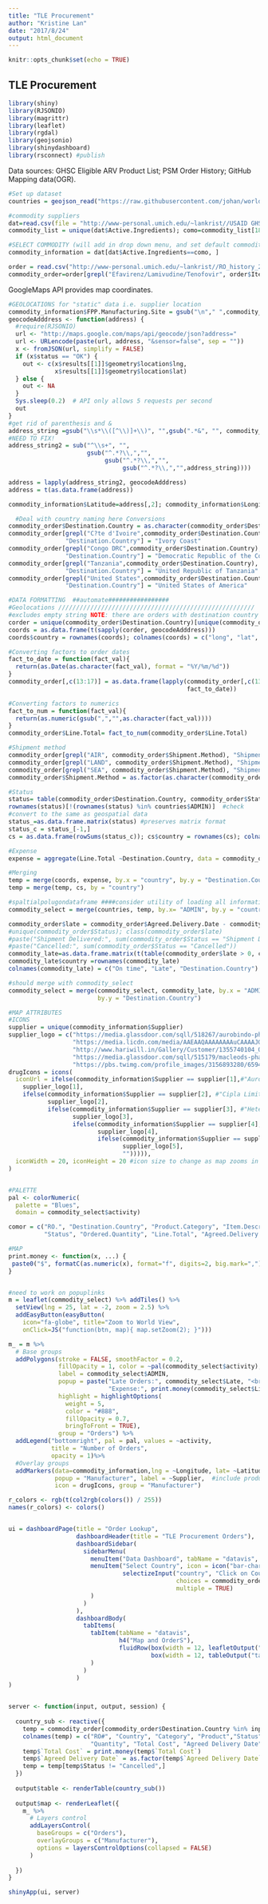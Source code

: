 ---
title: "TLE Procurement"
author: "Kristine Lan"
date: "2017/8/24"
output: html_document
---

```{r setup, include=FALSE}
knitr::opts_chunk$set(echo = TRUE)
```

## TLE Procurement

```{r include = FALSE}
library(shiny)
library(RJSONIO)
library(magrittr)
library(leaflet)
library(rgdal)
library(geojsonio)
library(shinydashboard)
library(rsconnect) #publish
```

Data sources: GHSC Eligible ARV Product List; PSM Order History; GitHub Mapping data(OGR).

```{r echo=FALSE, warning=FALSE}
#Set up dataset
countries = geojson_read("https://raw.githubusercontent.com/johan/world.geo.json/master/countries.geo.json", method = "local")

#commodity suppliers
dat=read.csv(file = "http://www-personal.umich.edu/~lankrist//USAID GHSC Eligible ARV Product List (SHARED 28 JUL 2017).csv", stringsAsFactors = F)
commodity_list = unique(dat$Active.Ingredients); como=commodity_list[18]

#SELECT COMMODITY (will add in drop down menu, and set default commodity)
commodity_information = dat[dat$Active.Ingredients==como, ]

order = read.csv("http://www-personal.umich.edu/~lankrist//RO_history_20170809.csv")
commodity_order=order[grepl("Efavirenz/Lamivudine/Tenofovir", order$Item.Description),]

```

GoogleMaps API provides map coordinates.

```{r echo=FALSE, warning=FALSE}
#GEOLOCATIONS for "static" data i.e. supplier location
commodity_information$FPP.Manufacturing.Site = gsub("\n"," ",commodity_information$FPP.Manufacturing.Site)
geocodeAdddress <- function(address) {
  #require(RJSONIO)
  url <- "http://maps.google.com/maps/api/geocode/json?address="
  url <- URLencode(paste(url, address, "&sensor=false", sep = ""))
  x <- fromJSON(url, simplify = FALSE)
  if (x$status == "OK") {
    out <- c(x$results[[1]]$geometry$location$lng,
             x$results[[1]]$geometry$location$lat)
  } else {
    out <- NA
  }
  Sys.sleep(0.2)  # API only allows 5 requests per second
  out
}
#get rid of parenthesis and &
address_string =gsub("\\s*\\([^\\)]+\\)", "",gsub(".*&", "", commodity_information$FPP.Manufacturing.Site))
#NEED TO FIX!
address_string2 = sub("^\\s+", "", 
                      gsub("^.*?\\,","", 
                           gsub("^.*?\\,","", 
                                gsub("^.*?\\,","",address_string))))

address = lapply(address_string2, geocodeAdddress)
address = t(as.data.frame(address))

commodity_information$Latitude=address[,2]; commodity_information$Longitude=address[,1]

```

``` {r echo = FALSE , warning = FALSE}
  #Deal with country naming here Conversions
commodity_order$Destination.Country = as.character(commodity_order$Destination.Country)
commodity_order[grepl("C?te d'Ivoire",commodity_order$Destination.Country),
                "Destination.Country"] = "Ivory Coast"
commodity_order[grepl("Congo DRC",commodity_order$Destination.Country),
                "Destination.Country"] = "Democratic Republic of the Congo" 
commodity_order[grepl("Tanzania",commodity_order$Destination.Country),
                "Destination.Country"] = "United Republic of Tanzania"
commodity_order[grepl("United States",commodity_order$Destination.Country),
                "Destination.Country"] = "United States of America"

#DATA FORMATTING  ##automate#################
#Geolocations ///////////////////////////////////////////////////////
#excludes empty string NOTE: there are orders with destination country
corder = unique(commodity_order$Destination.Country)[unique(commodity_order$Destination.Country)!= ""]
coords = as.data.frame(t(sapply(corder, geocodeAdddress)))
coords$country = rownames(coords); colnames(coords) = c("long", "lat", "country" )

#Converting factors to order dates
fact_to_date = function(fact_val){
  return(as.Date(as.character(fact_val), format = "%Y/%m/%d"))
}
commodity_order[,c(13:17)] = as.data.frame(lapply(commodity_order[,c(13:17)], 
                                                  fact_to_date))

#Converting factors to numerics
fact_to_num = function(fact_val){
  return(as.numeric(gsub(",","",as.character(fact_val))))
}
commodity_order$Line.Total= fact_to_num(commodity_order$Line.Total)

#Shipment method
commodity_order[grepl("AIR", commodity_order$Shipment.Method), "Shipment.Method"] = "Air"
commodity_order[grepl("LAND", commodity_order$Shipment.Method), "Shipment.Method"] = "Land"
commodity_order[grepl("SEA", commodity_order$Shipment.Method), "Shipment.Method"] = "Sea"
commodity_order$Shipment.Method = as.factor(as.character(commodity_order$Shipment.Method))

#Status
status= table(commodity_order$Destination.Country, commodity_order$Status)
rownames(status)[!(rownames(status) %in% countries$ADMIN)]  #check
#convert to the same as geospatial data 
status_=as.data.frame.matrix(status) #preserves matrix format
status_c = status_[-1,]
cs = as.data.frame(rowSums(status_c)); cs$country = rownames(cs); colnames(cs)[1] = "activity"

#Expense
expense = aggregate(Line.Total ~Destination.Country, data = commodity_order, sum)

#Merging
temp = merge(coords, expense, by.x = "country", by.y = "Destination.Country")
temp = merge(temp, cs, by = "country")

#spaltialpolugondataframe ####consider utility of loading all information to single table
commodity_select = merge(countries, temp, by.x= "ADMIN", by.y = "country")

commodity_order$late = commodity_order$Agreed.Delivery.Date - commodity_order$Actual.Delivery.Date 
#unique(commodity_order$Status); class(commodity_order$late)
#paste("Shipment Delivered:", sum(commodity_order$Status == "Shipment Delivered"))
#paste("Cancelled:", sum(commodity_order$Status == "Cancelled"))
commodity_late=as.data.frame.matrix(t(table(commodity_order$late > 0, commodity_order$Destination.Country)))
commodity_late$country =rownames(commodity_late)
colnames(commodity_late) = c("On time", "Late", "Destination.Country")

#should merge with commodity_select
commodity_select = merge(commodity_select, commodity_late, by.x = "ADMIN", 
                         by.y = "Destination.Country")

```

```{r echo= FALSE, warning=FALSE}
#MAP ATTRIBUTES
#ICONS
supplier = unique(commodity_information$Supplier)
supplier_logo = c("https://media.glassdoor.com/sqll/518267/aurobindo-pharma-squarelogo-1424867466991.png",
                  "https://media.licdn.com/media/AAEAAQAAAAAAAAuCAAAAJGIyODkwODhlLTc4Y2MtNGViMy05ZTI5LWVlZTY0ZGQ4NWRiMw.png",
                  "http://www.hariwill.in/Gallery/Customer/1355740104_054864200.png.pagespeed.ce.PHUl8ozPnG.png",
                  "https://media.glassdoor.com/sqll/515179/macleods-pharma-squarelogo-1424700234624.png",
                  "https://pbs.twimg.com/profile_images/3156893280/65941e74cd6d04e0e4e45e5c2527e29c_400x400.jpeg")
drugIcons = icons(
  iconUrl = ifelse(commodity_information$Supplier == supplier[1],#"Aurobindo Pharma Limited"
    supplier_logo[1],
    ifelse(commodity_information$Supplier == supplier[2], #"Cipla Limited"
           supplier_logo[2],
           ifelse(commodity_information$Supplier == supplier[3], #"Hetero Labs Limited"
                  supplier_logo[3],
                  ifelse(commodity_information$Supplier == supplier[4], #"Macleods Pharmaceuticals Limited"
                         supplier_logo[4],
                         ifelse(commodity_information$Supplier == supplier[5], #"Mylan Laboratories Limited"  
                                supplier_logo[5],
                                ""))))),
  iconWidth = 20, iconHeight = 20 #icon size to change as map zooms in and out
)


#PALETTE
pal <- colorNumeric(
  palette = "Blues",
  domain = commodity_select$activity)
```

``` {r echo = FALSE, warning = FALSE}
comor = c("RO.", "Destination.Country", "Product.Category", "Item.Description",
          "Status", "Ordered.Quantity", "Line.Total", "Agreed.Delivery.Date" )

#MAP
print.money <- function(x, ...) {
 paste0("$", formatC(as.numeric(x), format="f", digits=2, big.mark=","))
}


#need to work on popuplinks
m = leaflet(commodity_select) %>% addTiles() %>% 
  setView(lng = 25, lat = -2, zoom = 2.5) %>%
  addEasyButton(easyButton(
    icon="fa-globe", title="Zoom to World View",
    onClick=JS("function(btn, map){ map.setZoom(2); }")))

m_ = m %>%
  # Base groups
  addPolygons(stroke = FALSE, smoothFactor = 0.2, 
              fillOpacity = 1, color = ~pal(commodity_select$activity), 
              label = commodity_select$ADMIN,
              popup = paste("Late Orders:", commodity_select$Late, "<br>",
                            "Expense:", print.money(commodity_select$Line.Total)),
              highlight = highlightOptions(
                weight = 5,
                color = "#888",
                fillOpacity = 0.7,
                bringToFront = TRUE),
              group = "Orders") %>%
  addLegend("bottomright", pal = pal, values = ~activity,
            title = "Number of Orders",
            opacity = 1)%>%
  #Overlay groups
  addMarkers(data=commodity_information,lng = ~Longitude, lat= ~Latitude, 
             popup = "Manufacturer", label = ~Supplier,  #include product recall inoformation, also market share
             icon = drugIcons, group = "Manufacturer") 
```

```{r echo = FALSE, warning = FALSE}
r_colors <- rgb(t(col2rgb(colors()) / 255))
names(r_colors) <- colors()


ui = dashboardPage(title = "Order Lookup",
                   dashboardHeader(title = "TLE Procurement Orders"),
                   dashboardSidebar(
                     sidebarMenu(
                       menuItem("Data Dashboard", tabName = "datavis", icon = icon("dashboard")),
                       menuItem("Select Country", icon = icon("bar-chart-o"),
                                selectizeInput("country", "Click on Country", 
                                               choices = commodity_order$Destination.Country, 
                                               multiple = TRUE)
                       )
                     )
                   ),
                   dashboardBody(
                     tabItems(
                       tabItem(tabName = "datavis",
                               h4("Map and OrderS"),
                               fluidRow(box(width = 12, leafletOutput("map")),
                                        box(width = 12, tableOutput("table")))
                       )
                     )
                   )
)


server <- function(input, output, session) {
  
  country_sub <- reactive({
    temp = commodity_order[commodity_order$Destination.Country %in% input$country,comor]
    colnames(temp) = c("RO#", "Country", "Category", "Product","Status", 
                       "Quantity", "Total Cost", "Agreed Delivery Date" )
    temp$`Total Cost` = print.money(temp$`Total Cost`)
    temp$`Agreed Delivery Date` = as.factor(temp$`Agreed Delivery Date`)
    temp = temp[temp$Status != "Cancelled",]
  })
  
  output$table <- renderTable(country_sub())
  
  output$map <- renderLeaflet({
    m_ %>%
      # Layers control
      addLayersControl(
        baseGroups = c("Orders"),
        overlayGroups = c("Manufacturer"),
        options = layersControlOptions(collapsed = FALSE)
      )
    
  })
}

shinyApp(ui, server)
```